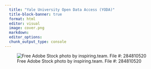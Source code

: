 ```yaml
---
  title: "Yale University Open Data Access (YODA)"
  title-block-banner: true
  format: html
  editor: visual
  image: cover.png
  markdown: 
  editor_options: 
  chunk_output_type: console
---
```


![Free Adobe Stock photo by inspiring.team. File #: 284810520](images/AdobeStock_284810520.jpeg){fig-align="center"}
